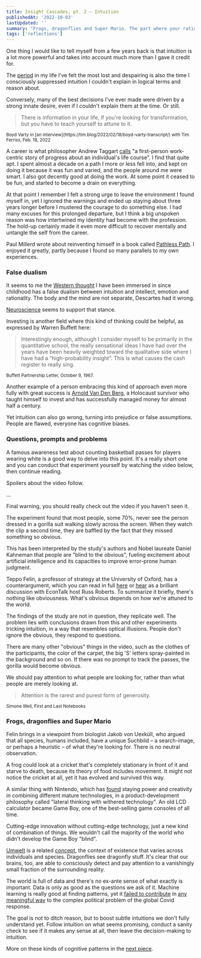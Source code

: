 ```yaml
---
title: Insight Cascades, pt. 2 — Intuition
publishedAt: '2022-10-03'
lastUpdated: ''
summary: "Frogs, dragonflies and Super Mario. The part where your rational mind tries to actively discredit intuition, to everyone's detriment."
tags: ['reflections']
---
```


One thing I would like to tell myself from a few years back is that intuition
is a lot more powerful and takes into account much more than I gave it credit for.

The [period](/blog/switching-lanes) in my life I've felt the most lost and despairing
is also the time I consciously suppressed intuition I couldn't explain in logical
terms and reason about.

Conversely, many of the best decisions I've ever made were driven by a strong innate desire,
even if I couldn't explain them at the time. Or still.

> There is information in your life, if you're looking for transformation,
> but you have to teach yourself to attune to it.

<small>
  Boyd Varty in [an interview](https://tim.blog/2022/02/18/boyd-varty-transcript/) with
  Tim Ferriss, Feb. 18, 2022
</small>

A career is what philosopher Andrew Taggart [calls](https://qz.com/work/1342191/a-modern-workforce-needs-a-new-take-on-careers/)
"a first-person work-centric story of progress about an individual's life course". I find that quite apt.
I spent almost a decade on a path I more or less fell into, and kept on doing it because it was fun and varied, and the people around me were smart.
I also got decently good at doing the work. At some point it ceased to be fun, and started to become a drain on everything.

At that point I remember I felt a strong urge to leave the environment I found myself in, yet I ignored the warnings and ended up
staying about three years longer before I mustered the courage to do something else. I had many excuses for this prolonged
departure, but I think a big unspoken reason was how intertwined my identity had become with the profession.
The hold-up certainly made it even more difficult to recover mentally and untangle the self from the career.

Paul Millerd wrote about reinventing himself in a book called [Pathless Path](https://think-boundless.com/the-pathless-path/).
I enjoyed it greatly, partly because I found so many parallels to my own experiences.

### False dualism

It seems to me the [Western thought](https://www.britannica.com/event/Enlightenment-European-history)
I have been immersed in since childhood has a false dualism between intuition and intellect,
emotion and rationality. The body and the mind are not separate, Descartes had it wrong.

[Neuroscience](https://scitechconnect.elsevier.com/brief-history-explanation/) seems to support
that stance.

Investing is another field where this kind of thinking could be helpful, as expressed by Warren Buffett here:

> Interestingly enough, although I consider myself to be primarily in the quantitative school,
> the really sensational ideas I have had over the years have been heavily weighted toward
> the qualitative side where I have had a “high-probability insight”.
> This is what causes the cash register to really sing.

<small>Buffett Partnership Letter, October 9, 1967.</small>

Another example of a person embracing this kind of approach even more fully
with great success is [Arnold Van Den Berg](https://www.theinvestorspodcast.com/richer-wiser-happier/master-your-mind-w-arnold-van-den-berg/),
a Holocaust survivor who taught himself to invest and has successfully managed money for almost half a century.

Yet intuition can also go wrong, turning into prejudice or false assumptions. People are flawed, everyone has cognitive biases.

### Questions, prompts and problems

A famous awareness test about counting basketball passes for players wearing white is a good way to delve into this point.
It's a really short one and you can conduct that experiment yourself by watching the video below, then continue reading.

<YTPlayer url="https://www.youtube.com/watch?v=vJG698U2Mvo" />

Spoilers about the video follow.

...

Final warning, you should really check out the video if you haven't seen it.

The experiment found that most people, some 70%, never see the person dressed in a gorilla suit walking slowly across the screen.
When they watch the clip a second time, they are baffled by the fact that they missed something so obvious.

This has been interpreted by the study's authors and Nobel laureate Daniel Kahneman that people are "blind to the obvious",
fueling excitement about artificial intelligence and its capacities to improve error-prone human judgment.

Teppo Felin, a professor of strategy at the University of Oxford, has a counterargument, which you can read in full [here](https://aeon.co/essays/are-humans-really-blind-to-the-gorilla-on-the-basketball-court) or
[hear](https://www.econtalk.org/teppo-felin-on-blindness-rationality-and-perception/) as a brilliant discussion with EconTalk host Russ Roberts.
To summarize it briefly, there's nothing like obviousness. What's obvious depends on how we're attuned to the world.

The findings of the study are not in question, they replicate well. The problem lies with conclusions drawn from this and other experiments
tricking intuition, in a way that resembles optical illusions. People don't ignore the obvious, they respond to questions.

There are many other "obvious" things in the video, such as the clothes of the participants, the color of the carpet, the big 'S' letters spray-painted
in the background and so on. If there was no prompt to track the passes, the gorilla would become obvious.

We should pay attention to what people are looking for, rather than what people are merely looking at.

> Attention is the rarest and purest form of generosity.

<small>Simone Weil, First and Last Notebooks</small>

### Frogs, dragonflies and Super Mario

Felin brings in a viewpoint from biologist Jakob von Uexküll, who argued that all species, humans included,
have a unique Suchbild – a search-image, or perhaps a heuristic – of what they're looking for. There is no neutral observation.

A frog could look at a cricket that's completely stationary in front of it and starve to death, because its theory
of food includes movement. It might not notice the cricket at all, yet it has evolved and survived this way.

A similar thing with Nintendo, which has [found](https://en.wikipedia.org/wiki/Gunpei_Yokoi) staying power and creativity in
combining different mature technologies, in a product-development philosophy called "lateral thinking with withered technology".
An old LCD calculator became Game Boy, one of the best-selling game consoles of all time.

Cutting-edge innovation without cutting-edge technology, just a new kind of combination of things. We wouldn't call the majority of the world who didn't
develop the Game Boy "blind".

[Umwelt](https://eagleman.com/latest/umwelt/) is a related [concept](https://thekcpgroup.com/insights/insights-from-the-user-illusion),
the context of existence that varies across individuals and species. Dragonflies see dragonfly stuff.
It's clear that our brains, too, are able to consciously detect and pay attention to a vanishingly small fraction of the surrounding reality.

The world is full of data and there's no ex-ante sense of what exactly is important. Data is only as good as the questions we ask of it.
Machine learning is really good at finding patterns, yet it [failed to contribute](https://hbr.org/2022/03/why-ai-failed-to-live-up-to-its-potential-during-the-pandemic)
in [any meaningful way](https://www.technologyreview.com/2021/07/30/1030329/machine-learning-ai-failed-covid-hospital-diagnosis-pandemic/)
to the complex political problem of the global Covid response.

The goal is not to ditch reason, but to boost subtle intuitions we don't fully understand yet.
Follow intuition on what seems promising, conduct a sanity check to see if it makes any sense at all,
then leave the decision-making to intuition.

More on these kinds of cognitive patterns in the [next piece](/blog/insight-cascades-pt-3).
